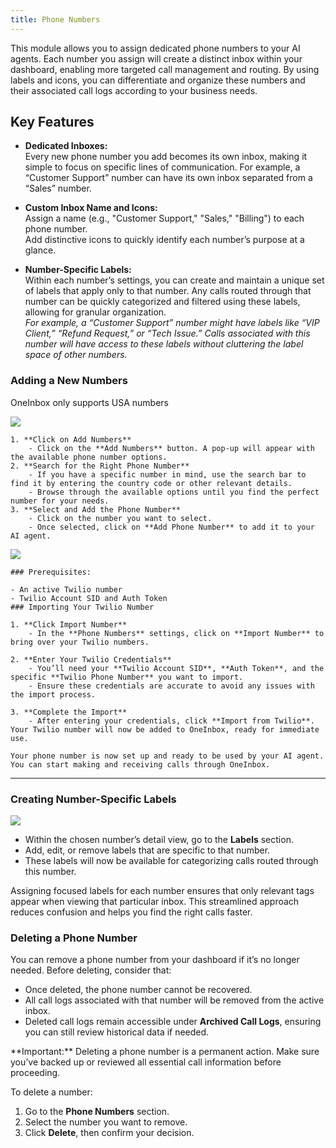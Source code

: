 ---
title: Phone Numbers
---


This module allows you to assign dedicated phone numbers to your AI agents. Each number you assign will create a distinct inbox within your dashboard, enabling more targeted call management and routing. By using labels and icons, you can differentiate and organize these numbers and their associated call logs according to your business needs.

## Key Features

- **Dedicated Inboxes:**  
  Every new phone number you add becomes its own inbox, making it simple to focus on specific lines of communication. For example, a “Customer Support” number can have its own inbox separated from a “Sales” number.

- **Custom Inbox Name and Icons:**  
  Assign a name (e.g., "Customer Support," "Sales," "Billing") to each phone number.  
  Add distinctive icons to quickly identify each number’s purpose at a glance.

- **Number-Specific Labels:**  
  Within each number’s settings, you can create and maintain a unique set of labels that apply only to that number. Any calls routed through that number can be quickly categorized and filtered using these labels, allowing for granular organization.  
  *For example, a “Customer Support” number might have labels like “VIP Client,” “Refund Request,” or “Tech Issue.” Calls associated with this number will have access to these labels without cluttering the label space of other numbers.*


### Adding a New Numbers


<Tabs>
  <Tab title="Adding OneInbox Number">

<Info>OneInbox only supports USA numbers</Info>

<Frame>
  <img src="/images/settings/oneinbox_numbers.png" />
</Frame>

    1. **Click on Add Numbers**
        - Click on the **Add Numbers** button. A pop-up will appear with the available phone number options.
    2. **Search for the Right Phone Number**
        - If you have a specific number in mind, use the search bar to find it by entering the country code or other relevant details.
        - Browse through the available options until you find the perfect number for your needs.
    3. **Select and Add the Phone Number**
        - Click on the number you want to select.
        - Once selected, click on **Add Phone Number** to add it to your AI agent.



  </Tab>

  <Tab title="Adding Twilio Number">

<Frame>
  <img src="/images/settings/twilio_numbers.png" />
</Frame>

    ### Prerequisites:

    - An active Twilio number
    - Twilio Account SID and Auth Token
    ### Importing Your Twilio Number

    1. **Click Import Number**
        - In the **Phone Numbers** settings, click on **Import Number** to bring over your Twilio numbers.
        
    2. **Enter Your Twilio Credentials**
        - You’ll need your **Twilio Account SID**, **Auth Token**, and the specific **Twilio Phone Number** you want to import.
        - Ensure these credentials are accurate to avoid any issues with the import process.

    3. **Complete the Import**
        - After entering your credentials, click **Import from Twilio**. Your Twilio number will now be added to OneInbox, ready for immediate use.

    Your phone number is now set up and ready to be used by your AI agent. You can start making and receiving calls through OneInbox.
  </Tab>
</Tabs>

-----

### Creating Number-Specific Labels

<Frame>
  <img src="/images/settings/labels.png" />
</Frame>

   - Within the chosen number’s detail view, go to the **Labels** section.
   - Add, edit, or remove labels that are specific to that number.
   - These labels will now be available for categorizing calls routed through this number.

<InfoNote>
Assigning focused labels for each number ensures that only relevant tags appear when viewing that particular inbox. This streamlined approach reduces confusion and helps you find the right calls faster.
</InfoNote>

### Deleting a Phone Number

You can remove a phone number from your dashboard if it’s no longer needed. Before deleting, consider that:

- Once deleted, the phone number cannot be recovered.
- All call logs associated with that number will be removed from the active inbox.
- Deleted call logs remain accessible under **Archived Call Logs**, ensuring you can still review historical data if needed.

<Warning>
**Important:** Deleting a phone number is a permanent action. Make sure you’ve backed up or reviewed all essential call information before proceeding.
</Warning>

To delete a number:

1. Go to the **Phone Numbers** section.
2. Select the number you want to remove.
3. Click **Delete**, then confirm your decision.
